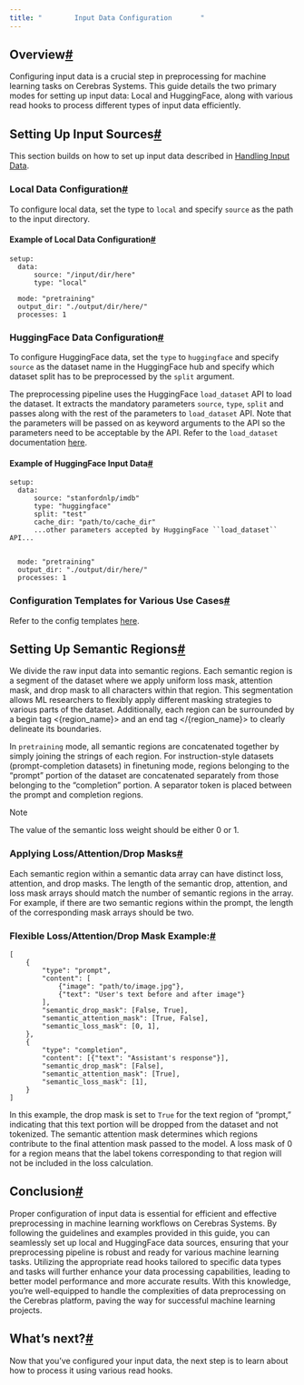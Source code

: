 ```yaml
---
title: "        Input Data Configuration       "
---
```

  
Overview[#](#overview "Permalink to this headline")
---------------------------------------------------

Configuring input data is a crucial step in preprocessing for machine learning tasks on Cerebras Systems. This guide details the two primary modes for setting up input data: Local and HuggingFace, along with various read hooks to process different types of input data efficiently.

Setting Up Input Sources[#](#setting-up-input-sources "Permalink to this headline")
-----------------------------------------------------------------------------------

This section builds on how to set up input data described in [Handling Input Data](../../../port/prepare-data/data_preprocessing.html#handling-input-data).

### Local Data Configuration[#](#local-data-configuration "Permalink to this headline")

To configure local data, set the type to `local` and specify `source` as the path to the input directory.

#### Example of Local Data Configuration[#](#example-of-local-data-configuration "Permalink to this headline")
```
setup:
  data:
      source: "/input/dir/here"
      type: "local"

  mode: "pretraining"
  output_dir: "./output/dir/here/"
  processes: 1

```

### HuggingFace Data Configuration[#](#huggingface-data-configuration "Permalink to this headline")

To configure HuggingFace data, set the `type` to `huggingface` and specify `source` as the dataset name in the HuggingFace hub and specify which dataset split has to be preprocessed by the `split` argument.

The preprocessing pipeline uses the HuggingFace `load_dataset` API to load the dataset. It extracts the mandatory parameters `source`, `type`, `split` and passes along with the rest of the parameters to `load_dataset` API. Note that the parameters will be passed on as keyword arguments to the API so the parameters need to be acceptable by the API. Refer to the `load_dataset` documentation [here](https://huggingface.co/docs/datasets/v2.20.0/en/package_reference/loading_methods#datasets.load_dataset).

#### Example of HuggingFace Input Data[#](#example-of-huggingface-input-data "Permalink to this headline")
```
setup:
  data:
      source: "stanfordnlp/imdb"
      type: "huggingface"
      split: "test"
      cache_dir: "path/to/cache_dir"
      ...other parameters accepted by HuggingFace ``load_dataset`` API...


  mode: "pretraining"
  output_dir: "./output/dir/here/"
  processes: 1

```

### Configuration Templates for Various Use Cases[#](#configuration-templates-for-various-use-cases "Permalink to this headline")

Refer to the config templates [here](https://github.com/Cerebras/modelzoo/tree/main/src/cerebras/modelzoo//data_preparation/data_preprocessing/configs).

Setting Up Semantic Regions[#](#setting-up-semantic-regions "Permalink to this headline")
-----------------------------------------------------------------------------------------

We divide the raw input data into semantic regions. Each semantic region is a segment of the dataset where we apply uniform loss mask, attention mask, and drop mask to all characters within that region. This segmentation allows ML researchers to flexibly apply different masking strategies to various parts of the dataset. Additionally, each region can be surrounded by a begin tag &lt;{region_name}&gt; and an end tag &lt;/{region_name}&gt; to clearly delineate its boundaries.

In `pretraining` mode, all semantic regions are concatenated together by simply joining the strings of each region. For instruction-style datasets (prompt-completion datasets) in finetuning mode, regions belonging to the “prompt” portion of the dataset are concatenated separately from those belonging to the “completion” portion. A separator token is placed between the prompt and completion regions.

<Note>
Note

The value of the semantic loss weight should be either 0 or 1.
</Note>

### Applying Loss/Attention/Drop Masks[#](#applying-loss-attention-drop-masks "Permalink to this headline")

Each semantic region within a semantic data array can have distinct loss, attention, and drop masks. The length of the semantic drop, attention, and loss mask arrays should match the number of semantic regions in the array. For example, if there are two semantic regions within the prompt, the length of the corresponding mask arrays should be two.

### Flexible Loss/Attention/Drop Mask Example:[#](#flexible-loss-attention-drop-mask-example "Permalink to this headline")

```
[
    {
        "type": "prompt",
        "content": [
            {"image": "path/to/image.jpg"},
            {"text": "User's text before and after image"}
        ],
        "semantic_drop_mask": [False, True],
        "semantic_attention_mask": [True, False],
        "semantic_loss_mask": [0, 1],
    },
    {
        "type": "completion",
        "content": [{"text": "Assistant's response"}],
        "semantic_drop_mask": [False],
        "semantic_attention_mask": [True],
        "semantic_loss_mask": [1],
    }
]

```

In this example, the drop mask is set to `True` for the text region of “prompt,” indicating that this text portion will be dropped from the dataset and not tokenized. The semantic attention mask determines which regions contribute to the final attention mask passed to the model. A loss mask of 0 for a region means that the label tokens corresponding to that region will not be included in the loss calculation.

Conclusion[#](#conclusion "Permalink to this headline")
-------------------------------------------------------

Proper configuration of input data is essential for efficient and effective preprocessing in machine learning workflows on Cerebras Systems. By following the guidelines and examples provided in this guide, you can seamlessly set up local and HuggingFace data sources, ensuring that your preprocessing pipeline is robust and ready for various machine learning tasks. Utilizing the appropriate read hooks tailored to specific data types and tasks will further enhance your data processing capabilities, leading to better model performance and more accurate results. With this knowledge, you’re well-equipped to handle the complexities of data preprocessing on the Cerebras platform, paving the way for successful machine learning projects.

What’s next?[#](#what-s-next "Permalink to this headline")
----------------------------------------------------------

Now that you’ve configured your input data, the next step is to learn about how to process it using various read hooks.